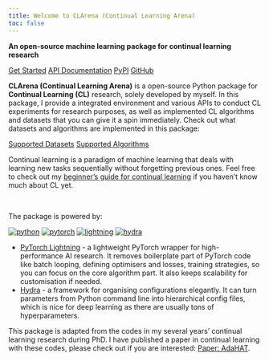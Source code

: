 ```yaml
---
title: Welcome to CLArena (Continual Learning Arena)
toc: false
---
```

**An open-source machine learning package for continual learning research**

::: { .text-center}
[Get Started](docs/get-started.qmd){ .btn .btn-success role="button"}
[API Documentation](docs/API-docs-by-pdoc/index.html){ .btn .btn-secondary role="button"}
[PyPI](https://pypi.org/project/clarena/){.btn .btn-warning role="button"}
[GitHub](https://github.com/pengxiang-wang/continual-learning-arena){.btn .btn-info role="button"}
:::


**CLArena (Continual Learning Arena)** is a open-source Python package for **Continual Learning (CL)**  research, solely developed by myself. In this package, I provide a integrated environment and various APIs to conduct CL experiments for research purposes, as well as implemented CL algorithms and datasets that you can give it a spin immediately. Check out what datasets and algorithms are implemented in this package:

::: { .text-center}
[Supported Datasets](docs/config-your-experiments/CL-dataset.qmd#list){ .btn .btn-primary role="button"}
[Supported Algorithms](docs/config-your-experiments/CL-algorithm.qmd#list){ .btn .btn-primary role="button"}
:::

Continual learning is a paradigm of machine learning that deals with learning new tasks sequentially without forgetting previous ones. Feel free to check out my [beginner's guide for continual learning](../../posts/continual-learning-beginners-guide.qmd) if you haven't know much about CL yet.

<br>


The package is powered by:

::: { .text-center}
[![python](https://img.shields.io/badge/-Python_3.12+-blue?logo=python&logoColor=white)](https://github.com/pre-commit/pre-commit)
[![pytorch](https://img.shields.io/badge/PyTorch_2.0+-ee4c2c?logo=pytorch&logoColor=white)](https://pytorch.org/get-started/locally/)
[![lightning](https://img.shields.io/badge/-Lightning_2.0+-792ee5?logo=pytorchlightning&logoColor=white)](https://pytorchlightning.ai/)
[![hydra](https://img.shields.io/badge/Config-Hydra_1.3-89b8cd)](https://hydra.cc/)
:::

- [PyTorch Lightning](https://github.com/PyTorchLightning/pytorch-lightning) - a lightweight PyTorch wrapper for high-performance AI research. It removes boilerplate part of PyTorch code like batch looping, defining optimisers and losses, training strategies, so you can focus on the core algorithm part. It also keeps scalability for customisation if needed.
- [Hydra](https://github.com/facebookresearch/hydra) - a framework for organising configurations elegantly. It can turn parameters from Python command line into hierarchical config files, which is nice for deep learning as there are usually tons of hyperparameters.


This package is adapted from the codes in my several years' continual learning research during PhD. I have published a paper in continual learning with these codes, please check out if you are interested: [Paper: AdaHAT](../AdaHAT/index.qmd).

